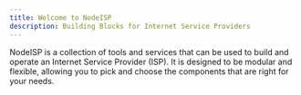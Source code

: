 ```yaml
---
title: Welcome to NodeISP
description: Building Blocks for Internet Service Providers
---
```


NodeISP is a collection of tools and services that can be used to build and operate an Internet Service Provider (ISP).
It is designed to be modular and flexible, allowing you to pick and choose the components that are right for your needs.


